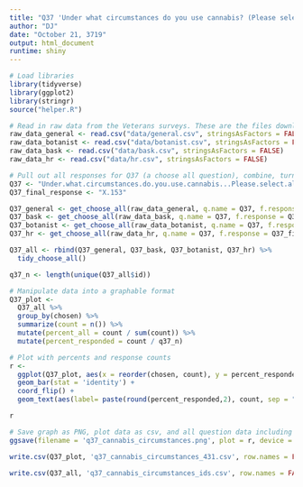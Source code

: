 ```yaml
---
title: "Q37 'Under what circumstances do you use cannabis? (Please select all that apply)' (National Veterans)"
author: "DJ"
date: "October 21, 3719"
output: html_document
runtime: shiny
---
```


```r
# Load libraries
library(tidyverse)
library(ggplot2)
library(stringr)
source("helper.R")
```

```r
# Read in raw data from the Veterans surveys. These are the files downloaded from survey monkey saved as a .csv
raw_data_general <- read.csv("data/general.csv", stringsAsFactors = FALSE)
raw_data_botanist <- read.csv("data/botanist.csv", stringsAsFactors = FALSE)
raw_data_bask <- read.csv("data/bask.csv", stringsAsFactors = FALSE)
raw_data_hr <- read.csv("data/hr.csv", stringsAsFactors = FALSE)
```

```r
# Pull out all responses for Q37 (a choose all question), combine, turn into a tidy data format for further processing then determine 'question n'
Q37 <- "Under.what.circumstances.do.you.use.cannabis...Please.select.all.that.apply." 
Q37_final_response <- "X.153"

Q37_general <- get_choose_all(raw_data_general, q.name = Q37, f.response = Q37_final_response)
Q37_bask <- get_choose_all(raw_data_bask, q.name = Q37, f.response = Q37_final_response)
Q37_botanist <- get_choose_all(raw_data_botanist, q.name = Q37, f.response = Q37_final_response)
Q37_hr <- get_choose_all(raw_data_hr, q.name = Q37, f.response = Q37_final_response)

Q37_all <- rbind(Q37_general, Q37_bask, Q37_botanist, Q37_hr) %>%
  tidy_choose_all()

q37_n <- length(unique(Q37_all$id))
```

```r
# Manipulate data into a graphable format
Q37_plot <-
  Q37_all %>%
  group_by(chosen) %>%
  summarize(count = n()) %>%
  mutate(percent_all = count / sum(count)) %>%
  mutate(percent_responded = count / q37_n)
```

```r
# Plot with percents and response counts
r <- 
  ggplot(Q37_plot, aes(x = reorder(chosen, count), y = percent_responded)) +
  geom_bar(stat = 'identity') +
  coord_flip() +
  geom_text(aes(label= paste(round(percent_responded,2), count, sep = "***")))

r
```

```r
# Save graph as PNG, plot data as csv, and all question data including response IDs as csv (save question n and N at end of plot file as "_x.x")
ggsave(filename = 'q37_cannabis_circumstances.png', plot = r, device = 'png')

write.csv(Q37_plot, 'q37_cannabis_circumstances_431.csv', row.names = FALSE)

write.csv(Q37_all, 'q37_cannabis_circumstances_ids.csv', row.names = FALSE)
```
